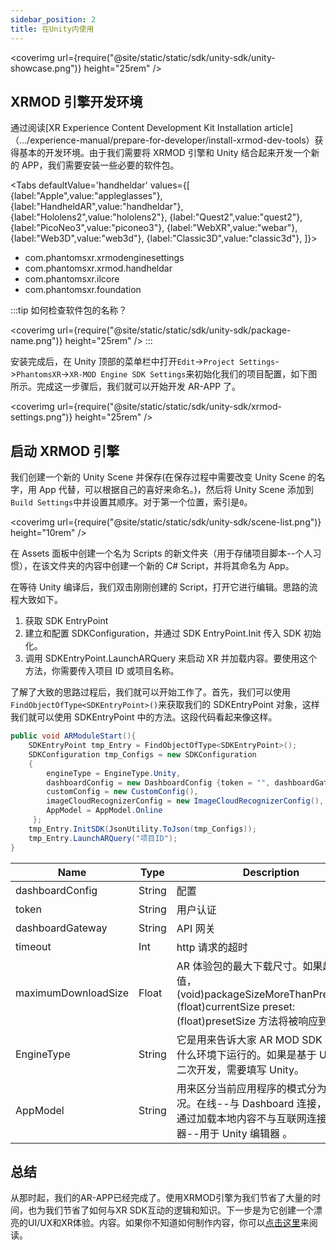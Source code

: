 ```yaml
---
sidebar_position: 2
title: 在Unity内使用
---
```



<coverimg url={require("@site/static/static/sdk/unity-sdk/unity-showcase.png")} height="25rem" />

## XRMOD 引擎开发环境

通过阅读[XR Experience Content Development Kit Installation article]（.../experience-manual/prepare-for-developer/install-xrmod-dev-tools）获得基本的开发环境。由于我们需要将 XRMOD 引擎和 Unity 结合起来开发一个新的 APP，我们需要安装一些必要的软件包。

<Tabs defaultValue='handheldar' values={[
    {label:"Apple",value:"appleglasses"},
    {label:"HandheldAR",value:"handheldar"},
    {label:"Hololens2",value:"hololens2"},
    {label:"Quest2",value:"quest2"},
    {label:"PicoNeo3",value:"piconeo3"},
    {label:"WebXR",value:"webar"},
    {label:"Web3D",value:"web3d"},
    {label:"Classic3D",value:"classic3d"},
]}>

<TabItem value="handheldar">

- com.phantomsxr.xrmodenginesettings
- com.phantomsxr.xrmod.handheldar
- com.phantomsxr.ilcore
- com.phantomsxr.foundation

:::tip
如何检查软件包的名称？

<coverimg url={require("@site/static/static/sdk/unity-sdk/package-name.png")} height="25rem" />
:::

</TabItem>

</Tabs>

安装完成后，在 Unity 顶部的菜单栏中打开`Edit`->`Project Settings`->`PhantomsXR`->`XR-MOD Engine SDK Settings`来初始化我们的项目配置，如下图所示。完成这一步骤后，我们就可以开始开发 AR-APP 了。

<coverimg url={require("@site/static/static/sdk/unity-sdk/xrmod-settings.png")} height="25rem" />

## 启动 XRMOD 引擎

我们创建一个新的 Unity Scene 并保存(在保存过程中需要改变 Unity Scene 的名字，用 App 代替，可以根据自己的喜好来命名。)，然后将 Unity Scene 添加到`Build Settings`中并设置其顺序。对于第一个位置，索引是`0`。

<coverimg url={require("@site/static/static/sdk/unity-sdk/scene-list.png")} height="10rem" />

在 Assets 面板中创建一个名为 Scripts 的新文件夹（用于存储项目脚本--个人习惯），在该文件夹的内容中创建一个新的 C# Script，并将其命名为 App。

在等待 Unity 编译后，我们双击刚刚创建的 Script，打开它进行编辑。思路的流程大致如下。

1. 获取 SDK EntryPoint
2. 建立和配置 SDKConfiguration，并通过 SDK EntryPoint.Init 传入 SDK 初始化。
3. 调用 SDKEntryPoint.LaunchARQuery 来启动 XR 并加载内容。要使用这个方法，你需要传入项目 ID 或项目名称。

了解了大致的思路过程后，我们就可以开始工作了。首先，我们可以使用`FindObjectOfType<SDKEntryPoint>()`来获取我们的 SDKEntryPoint 对象，这样我们就可以使用 SDKEntryPoint 中的方法。这段代码看起来像这样。

```csharp
public void ARModuleStart(){
    SDKEntryPoint tmp_Entry = FindObjectOfType<SDKEntryPoint>();
    SDKConfiguration tmp_Configs = new SDKConfiguration
    {
        engineType = EngineType.Unity,
        dashboardConfig = new DashboardConfig {token = "", dashboardGateway = $"http://localhost:8084"},
        customConfig = new CustomConfig(),
        imageCloudRecognizerConfig = new ImageCloudRecognizerConfig(),
        AppModel = AppModel.Online
     };
    tmp_Entry.InitSDK(JsonUtility.ToJson(tmp_Configs));
    tmp_Entry.LaunchARQuery("项目ID");
}
```

| Name                | Type   | Description                                                                                                                             |
| ------------------- | ------ | --------------------------------------------------------------------------------------------------------------------------------------- |
| dashboardConfig     | String | 配置                                                                                                                                    |
| token               | String | 用户认证                                                                                                                                |
| dashboardGateway    | String | API 网关                                                                                                                                |
| timeout             | Int    | http 请求的超时                                                                                                                         |
| maximumDownloadSize | Float  | AR 体验包的最大下载尺寸。如果超过这个值，(void)packageSizeMoreThanPresetSize:(float)currentSize preset:(float)presetSize 方法将被响应到 |
| EngineType          | String | 它是用来告诉大家 AR MOD SDK 目前是在什么环境下运行的。如果是基于 Unity 的二次开发，需要填写 Unity。                                     |
| AppModel            | String | 用来区分当前应用程序的模式分为三种情况。在线--与 Dashboard 连接，离线--通过加载本地内容不与互联网连接，模拟器--用于 Unity 编辑器 。     |

## 总结

从那时起，我们的AR-APP已经完成了。使用XRMOD引擎为我们节省了大量的时间，也为我们节省了如何与XR SDK互动的逻辑和知识。下一步是为它创建一个漂亮的UI/UX和XR体验。内容。如果你不知道如何制作内容，你可以[点击这里](.../experience-manual/tutorial-basics)来阅读。
